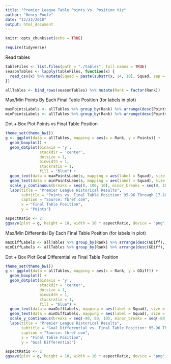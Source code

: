 ```yaml
---
title: "Premier League Table Points Vs. Position Viz"
author: "Henry Poole"
date: "12/22/2018"
output: html_document
---
```


```r
knitr::opts_chunk$set(echo = TRUE)
```

```r
require(tidyverse)
```

Read tables

```r
tableFiles <- list.files(path = "./tables", full.names = TRUE)
seasonTables <- lapply(tableFiles, function(x) {
  read_csv(x) %>% mutate(Squad = paste(substr(x, 14, 18), Squad, sep = " "))
})

allTables <- bind_rows(seasonTables) %>% mutate(Rank = factor(Rank))
```

Max/Min Points By Each Final Table Position (for labels in plot)

```r
maxPointsLabels <- allTables %>% group_by(Rank) %>% arrange(desc(Points), .by_group = TRUE) %>% top_n(n = 1, wt = Points) %>% filter(n() == 1)
minPointsLabels <- allTables %>% group_by(Rank) %>% arrange(desc(Points), .by_group = TRUE) %>% top_n(n = -1, wt = Points) %>% filter(n() == 1)
```


Dot + Box Plot Points vs Final Table Position

```r
theme_set(theme_bw())
g <- ggplot(data = allTables, mapping = aes(x = Rank, y = Points)) + 
  geom_boxplot() +
  geom_dotplot(binaxis = 'y',
               stackdir = 'center',
               dotsize = 1,
               binwidth = 1,
               stackratio = 1,
               fill = "blue") +
  geom_text(data = maxPointsLabels, mapping = aes(label = Squad), size = 2.25, vjust = -2) +
  geom_text(data = minPointsLabels, mapping = aes(label = Squad), size = 2.25, vjust = 2.5) +
  scale_y_continuous(breaks = seq(0, 100, 10), minor_breaks = seq(0, 100, 2)) + 
  labs(title = "Premier League Historical Results",
       subtitle = "Points vs. Final Table Position: 95-96 Through 17-18 Seasons",
       caption = "Source: fbref.com",
       x = "Final Table Position",
       y = "Points")

aspectRatio <- 2
ggsave(plot = g, height = 10, width = 10 * aspectRatio, device = "png", filename = "Premier_League_Table_Points_Vs_Position.png", path = "plots")
```

Max/Min Differential By Each Final Table Position (for labels in plot)

```r
maxDiffLabels <- allTables %>% group_by(Rank) %>% arrange(desc(GDiff), .by_group = TRUE) %>% top_n(n = 1, wt = GDiff) %>% filter(n() == 1)
minDiffLabels <- allTables %>% group_by(Rank) %>% arrange(desc(GDiff), .by_group = TRUE) %>% top_n(n = -1, wt = GDiff) %>% filter(n() == 1)
```

Dot + Box Plot Goal Differential vs Final Table Position
```r
theme_set(theme_bw())
g <- ggplot(data = allTables, mapping = aes(x = Rank, y = GDiff)) + 
  geom_boxplot() +
  geom_dotplot(binaxis = 'y',
               stackdir = 'center',
               dotsize = 1,
               binwidth = 1,
               stackratio = 1,
               fill = "blue") +
  geom_text(data = maxDiffLabels, mapping = aes(label = Squad), size = 2.25, vjust = -2) +
  geom_text(data = minDiffLabels, mapping = aes(label = Squad), size = 2.25, vjust = 2.5) +
  scale_y_continuous(breaks = seq(-80, 80, 10), minor_breaks = seq(-80, 80, 2)) + 
  labs(title = "Premier League Historical Results",
       subtitle = "Goal Differential vs. Final Table Position: 95-96 Through 17-18 Seasons",
       caption = "Source: fbref.com",
       x = "Final Table Position",
       y = "Goal Differential")

aspectRatio <- 2
ggsave(plot = g, height = 10, width = 10 * aspectRatio, device = "png", filename = "Premier_League_Table_Differential_Vs_Position.png", path = "plots")
```

